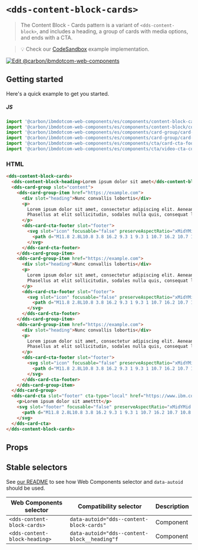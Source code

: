 
# `<dds-content-block-cards>`

> The Content Block - Cards pattern is a variant of `<dds-content-block>`, and
> includes a heading, a group of cards with media options, and ends with a CTA.

> 💡 Check our
> [CodeSandbox](https://githubbox.com/carbon-design-system/carbon-for-ibm-dotcom/tree/master/packages/web-components/examples/codesandbox/components/content-block-cards)
> example implementation.

[![Edit @carbon/ibmdotcom-web-components](https://codesandbox.io/static/img/play-codesandbox.svg)](https://githubbox.com/carbon-design-system/carbon-for-ibm-dotcom/tree/master/packages/web-components/examples/codesandbox/components/content-block-cards)

## Getting started

Here's a quick example to get you started.

##### JS

```javascript
import '@carbon/ibmdotcom-web-components/es/components/content-block-cards/content-block-cards.js';
import '@carbon/ibmdotcom-web-components/es/components/content-block/content-block-heading.js';
import '@carbon/ibmdotcom-web-components/es/components/card-group/card-group.js';
import '@carbon/ibmdotcom-web-components/es/components/card-group/card-group-item.js';
import '@carbon/ibmdotcom-web-components/es/components/cta/card-cta-footer.js';
import '@carbon/ibmdotcom-web-components/es/components/cta/video-cta-container.js';
```

### HTML

```html
<dds-content-block-cards>
  <dds-content-block-heading>Lorem ipsum dolor sit amet</dds-content-block-heading>
  <dds-card-group slot="content">
    <dds-card-group-item href="https://example.com">
      <div slot="heading">Nunc convallis lobortis</div>
      <p>
        Lorem ipsum dolor sit amet, consectetur adipiscing elit. Aenean et ultricies est. Mauris iaculis eget dolor nec hendrerit.
        Phasellus at elit sollicitudin, sodales nulla quis, consequat libero.
      </p>
      <dds-card-cta-footer slot="footer">
        <svg slot="icon" focusable="false" preserveAspectRatio="xMidYMid meet" xmlns="http://www.w3.org/2000/svg" fill="currentColor" aria-hidden="true" width="20" height="20" viewBox="0 0 20 20">
          <path d="M11.8 2.8L10.8 3.8 16.2 9.3 1 9.3 1 10.7 16.2 10.7 10.8 16.2 11.8 17.2 19 10z"></path>
        </svg>
      </dds-card-cta-footer>
    </dds-card-group-item>
    <dds-card-group-item href="https://example.com">
      <div slot="heading">Nunc convallis lobortis</div>
      <p>
        Lorem ipsum dolor sit amet, consectetur adipiscing elit. Aenean et ultricies est. Mauris iaculis eget dolor nec hendrerit.
        Phasellus at elit sollicitudin, sodales nulla quis, consequat libero.
      </p>
      <dds-card-cta-footer slot="footer">
        <svg slot="icon" focusable="false" preserveAspectRatio="xMidYMid meet" xmlns="http://www.w3.org/2000/svg" fill="currentColor" aria-hidden="true" width="20" height="20" viewBox="0 0 20 20">
          <path d="M11.8 2.8L10.8 3.8 16.2 9.3 1 9.3 1 10.7 16.2 10.7 10.8 16.2 11.8 17.2 19 10z"></path>
        </svg>
      </dds-card-cta-footer>
    </dds-card-group-item>
    <dds-card-group-item href="https://example.com">
      <div slot="heading">Nunc convallis lobortis</div>
      <p>
        Lorem ipsum dolor sit amet, consectetur adipiscing elit. Aenean et ultricies est. Mauris iaculis eget dolor nec hendrerit.
        Phasellus at elit sollicitudin, sodales nulla quis, consequat libero.
      </p>
      <dds-card-cta-footer slot="footer">
        <svg slot="icon" focusable="false" preserveAspectRatio="xMidYMid meet" xmlns="http://www.w3.org/2000/svg" fill="currentColor" aria-hidden="true" width="20" height="20" viewBox="0 0 20 20">
          <path d="M11.8 2.8L10.8 3.8 16.2 9.3 1 9.3 1 10.7 16.2 10.7 10.8 16.2 11.8 17.2 19 10z"></path>
        </svg>
      </dds-card-cta-footer>
    </dds-card-group-item>
  </dds-card-group>
  <dds-card-cta slot="footer" cta-type="local" href="https://www.ibm.com">
    <p>Lorem ipsum dolor sit ametttt</p>
    <svg slot="footer" focusable="false" preserveAspectRatio="xMidYMid meet" xmlns="http://www.w3.org/2000/svg" fill="currentColor" aria-hidden="true" width="20" height="20" viewBox="0 0 20 20">
      <path d="M11.8 2.8L10.8 3.8 16.2 9.3 1 9.3 1 10.7 16.2 10.7 10.8 16.2 11.8 17.2 19 10z"></path>
    </svg>
  </dds-card-cta>
</dds-content-block-cards>
```

## Props

<Props of="dds-content-block-cards" />

## Stable selectors

See [our README](https://github.com/carbon-design-system/carbon-for-ibm-dotcom/tree/master/packages/web-components#stable-selectors-for-analytics-and-integratione2e-testing-in-web-components) to see how Web Components selector and `data-autoid` should be used.

| Web Components selector       | Compatibility selector                       | Description |
| ----------------------------- | -------------------------------------------- | ----------- |
| `<dds-content-block-cards>`   | `data-autoid="dds--content-block-cards"`     | Component   |
| `<dds-content-block-heading>` | `data-autoid="dds--content-block__heading"f` | Component   |



<Description markdown={contributing} />
